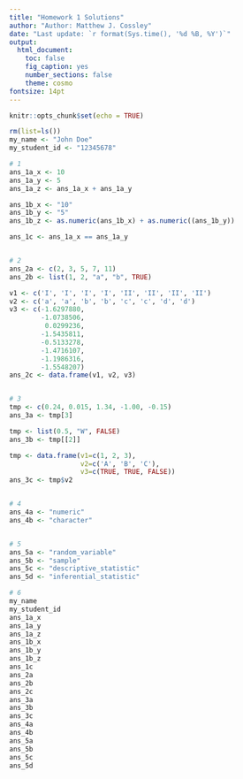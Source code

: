 ```yaml
---
title: "Homework 1 Solutions"
author: "Author: Matthew J. Cossley"
date: "Last update: `r format(Sys.time(), '%d %B, %Y')`"
output:
  html_document:
    toc: false
    fig_caption: yes
    number_sections: false
    theme: cosmo
fontsize: 14pt
---
```


```r
knitr::opts_chunk$set(echo = TRUE)
```

```r
rm(list=ls())
my_name <- "John Doe"
my_student_id <- "12345678"

# 1
ans_1a_x <- 10
ans_1a_y <- 5
ans_1a_z <- ans_1a_x + ans_1a_y

ans_1b_x <- "10"
ans_1b_y <- "5"
ans_1b_z <- as.numeric(ans_1b_x) + as.numeric((ans_1b_y))

ans_1c <- ans_1a_x == ans_1a_y


# 2
ans_2a <- c(2, 3, 5, 7, 11)
ans_2b <- list(1, 2, "a", "b", TRUE)

v1 <- c('I', 'I', 'I', 'I', 'II', 'II', 'II', 'II')
v2 <- c('a', 'a', 'b', 'b', 'c', 'c', 'd', 'd')
v3 <- c(-1.6297880, 
        -1.0738506,  
         0.0299236, 
        -1.5435811, 
        -0.5133278, 
        -1.4716107,
        -1.1986316,
        -1.5548207)
ans_2c <- data.frame(v1, v2, v3)


# 3
tmp <- c(0.24, 0.015, 1.34, -1.00, -0.15)
ans_3a <- tmp[3]

tmp <- list(0.5, "W", FALSE)
ans_3b <- tmp[[2]]

tmp <- data.frame(v1=c(1, 2, 3),
                  v2=c('A', 'B', 'C'),
                  v3=c(TRUE, TRUE, FALSE))
ans_3c <- tmp$v2


# 4
ans_4a <- "numeric"
ans_4b <- "character"


# 5
ans_5a <- "random_variable"
ans_5b <- "sample"
ans_5c <- "descriptive_statistic"
ans_5d <- "inferential_statistic"
```

```r
# 6
my_name
my_student_id
ans_1a_x
ans_1a_y
ans_1a_z
ans_1b_x
ans_1b_y
ans_1b_z
ans_1c
ans_2a
ans_2b
ans_2c
ans_3a
ans_3b
ans_3c
ans_4a
ans_4b
ans_5a
ans_5b
ans_5c
ans_5d
```
